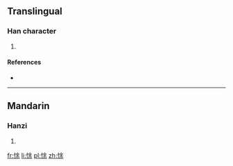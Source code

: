 ==Translingual==

===Han character===
{{Han char|rn=61|rad=心|as=07|sn=10|four=9809<sub>4</sub>|canj=心人一木 (POMD)}}

# {{defn|Han|sort=心07}}

====References====
* {{Han ref|kx=0386.300|dkj=10633|dj=0719.030|hdz=42306.030|uh=6087|ud=24711|bh=D1AC|bd=53676}}

----

==Mandarin==

===Hanzi===
{{cmn-hanzi|pin=[[tú]] ([[tu2]]), [[yú]] ([[yu2]])|wg=t'u<sup>2</sup>, yü<sup>2</sup>}}

# {{defn|lang=cmn|sort=心07}}

[[fr:悇]]
[[li:悇]]
[[pl:悇]]
[[zh:悇]]